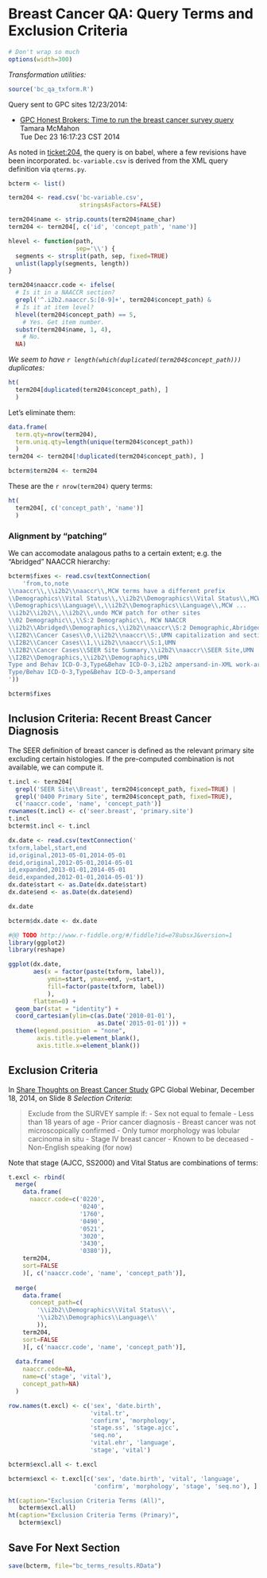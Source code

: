 Breast Cancer QA: Query Terms and Exclusion Criteria
====================================================

```r
# Don't wrap so much
options(width=300) 
```

*Transformation utilities:*

```r
source('bc_qa_txform.R')
```


Query sent to GPC sites 12/23/2014:

  - [GPC Honest Brokers: Time to run the breast cancer survey query][23dec]  
    Tamara McMahon  
    Tue Dec 23 16:17:23 CST 2014 

[23dec]: http://listserv.kumc.edu/pipermail/gpc-honest-brokers/2014-December/000002.html

As noted in [ticket:204][204], the query is on babel, where a few revisions have been incorporated. 
`bc-variable.csv` is derived from the XML query definition via `qterms.py`.

[204]: https://informatics.gpcnetwork.org/trac/Project/ticket/204



```r
bcterm <- list()

term204 <- read.csv('bc-variable.csv',
                    stringsAsFactors=FALSE)

term204$name <- strip.counts(term204$name_char)
term204 <- term204[, c('id', 'concept_path', 'name')]

hlevel <- function(path,
                   sep='\\') {
  segments <- strsplit(path, sep, fixed=TRUE)
  unlist(lapply(segments, length))
}

term204$naaccr.code <- ifelse(
  # Is it in a NAACCR section?
  grepl('^.i2b2.naaccr.S:[0-9]+', term204$concept_path) &
  # Is it at item level?
  hlevel(term204$concept_path) == 5,
    # Yes. Get item number.
  substr(term204$name, 1, 4),
    # No.
  NA)
```

*We seem to have `r length(which(duplicated(term204$concept_path)))` duplicates:*

```r
ht(
  term204[duplicated(term204$concept_path), ]
  )
```

Let's eliminate them:

```r
data.frame(
  term.qty=nrow(term204),
  term.uniq.qty=length(unique(term204$concept_path))
  )
term204 <- term204[!duplicated(term204$concept_path), ]

bcterm$term204 <- term204
```

These are the `r nrow(term204)` query terms:

```r

ht(
  term204[, c('concept_path', 'name')]
  )
```

### Alignment by "patching"


We can accomodate analagous paths to a certain extent; e.g. the "Abridged" NAACCR hierarchy:

```r
bcterm$fixes <- read.csv(textConnection(
    'from,to,note
\\naaccr\\,\\i2b2\\naaccr\\,MCW terms have a different prefix
\\Demographics\\Vital Status\\,\\i2b2\\Demographics\\Vital Status\\,MCW ...
\\Demographics\\Language\\,\\i2b2\\Demographics\\Language\\,MCW ...
\\i2b2\\i2b2\\,\\i2b2\\,undo MCW patch for other sites
\\02 Demographic\\,\\S:2 Demographic\\, MCW NAACCR
\\i2b2\\Abridged\\Demographics,\\i2b2\\naaccr\\S:2 Demographic,Abridged
\\I2B2\\Cancer Cases\\0,\\i2b2\\naaccr\\S:,UMN capitalization and section markup
\\I2B2\\Cancer Cases\\1,\\i2b2\\naaccr\\S:1,UMN
\\I2B2\\Cancer Cases\\SEER Site Summary,\\i2b2\\naaccr\\SEER Site,UMN
\\I2B2\\Demographics,\\i2b2\\Demographics,UMN
Type and Behav ICD-O-3,Type&Behav ICD-O-3,i2b2 ampersand-in-XML work-arounds
Type/Behav ICD-O-3,Type&Behav ICD-O-3,ampersand
'))
```

```r
bcterm$fixes
```

## Inclusion Criteria: Recent Breast Cancer Diagnosis

The SEER definition of breast cancer is defined as the relevant primary site excluding
certain histologies. If the pre-computed combination is not available, we can compute it.

```r
t.incl <- term204[
  grepl('SEER Site\\Breast', term204$concept_path, fixed=TRUE) |
  grepl('0400 Primary Site', term204$concept_path, fixed=TRUE),
  c('naaccr.code', 'name', 'concept_path')]
rownames(t.incl) <- c('seer.breast', 'primary.site')
t.incl
bcterm$t.incl <- t.incl
```

```r
dx.date <- read.csv(textConnection('
txform,label,start,end
id,original,2013-05-01,2014-05-01
deid,original,2012-05-01,2014-05-01
id,expanded,2013-01-01,2014-05-01
deid,expanded,2012-01-01,2014-05-01'))
dx.date$start <- as.Date(dx.date$start)
dx.date$end <- as.Date(dx.date$end)

dx.date

bcterm$dx.date <- dx.date
```

```r
#@@ TODO http://www.r-fiddle.org/#/fiddle?id=e78ubsxJ&version=1
library(ggplot2)
library(reshape)

ggplot(dx.date,
       aes(x = factor(paste(txform, label)),
           ymin=start, ymax=end, y=start,
           fill=factor(paste(txform, label))
           ),
       flatten=0) +
  geom_bar(stat = "identity") +
  coord_cartesian(ylim=c(as.Date('2010-01-01'),
                         as.Date('2015-01-01'))) +
  theme(legend.position = "none",
        axis.title.y=element_blank(),
        axis.title.x=element_blank())
```

## Exclusion Criteria

In [Share Thoughts on Breast Cancer Study][18Dec] GPC Global Webinar, December 18, 2014, on Slide 8 *Selection Criteria*:

[18Dec]: http://listserv.kumc.edu/pipermail/gpc-all/attachments/20141215/f655d41b/attachment-0001.pptx

> Exclude from the SURVEY sample if:
>  - Sex not equal to female
>  - Less than 18 years of age
>  - Prior cancer diagnosis
>  - Breast cancer was not microscopically confirmed
>  - Only tumor morphology was lobular carcinoma in situ
>  - Stage IV breast cancer
>  - Known to be deceased
>  - Non-English speaking (for now)

Note that stage (AJCC, SS2000) and Vital Status are combinations of terms:

```r
t.excl <- rbind(
  merge(
    data.frame(
      naaccr.code=c('0220',
                    '0240',
                    '1760',
                    '0490',
                    '0521',
                    '3020',
                    '3430',
                    '0380')),
    term204,
    sort=FALSE
    )[, c('naaccr.code', 'name', 'concept_path')],
  
  merge(
    data.frame(
      concept_path=c(
        '\\i2b2\\Demographics\\Vital Status\\',
        '\\i2b2\\Demographics\\Language\\'
        )),
    term204,
    sort=FALSE
    )[, c('naaccr.code', 'name', 'concept_path')],
  
  data.frame(
    naaccr.code=NA,
    name=c('stage', 'vital'),
    concept_path=NA)
  )

row.names(t.excl) <- c('sex', 'date.birth',
                       'vital.tr',
                       'confirm', 'morphology',
                       'stage.ss', 'stage.ajcc',
                       'seq.no',
                       'vital.ehr', 'language',
                       'stage', 'vital')

bcterm$excl.all <- t.excl

bcterm$excl <- t.excl[c('sex', 'date.birth', 'vital', 'language',
                        'confirm', 'morphology', 'stage', 'seq.no'), ]
```

```r
ht(caption="Exclusion Criteria Terms (All)",
   bcterm$excl.all)
ht(caption="Exclusion Criteria Terms (Primary)",
   bcterm$excl)
```

## Save For Next Section

```r
save(bcterm, file="bc_terms_results.RData")
```
